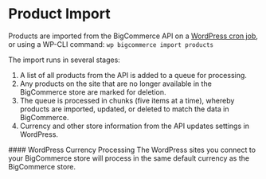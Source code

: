 # Product Import

Products are imported from the BigCommerce API on a [WordPress cron job](https://developer.wordpress.org/plugins/cron/), or using a WP-CLI command: `wp bigcommerce import products`

The import runs in several stages:

1. A list of all products from the API is added to a queue for processing.
2. Any products on the site that are no longer available in the BigCommerce store are marked for deletion.
3. The queue is processed in chunks (five items at a time), whereby products are imported, updated, or deleted to match the data in BigCommerce.
4. Currency and other store information from the API updates settings in WordPress.

<Callout type="info">
  #### WordPress Currency Processing
  The WordPress sites you connect to your BigCommerce store will process in the same default currency as the BigCommerce store.
</Callout>
